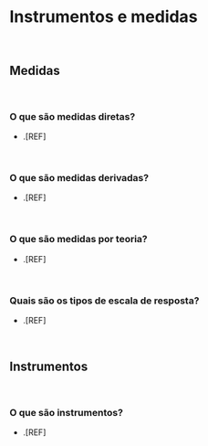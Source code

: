 # **Instrumentos e medidas** {#instrumentos-medidas}

<br>

## Medidas {#medidas}

<br>

### O que são medidas diretas?

-   .[REF]

<br>

### O que são medidas derivadas?

-   .[REF]

<br>

### O que são medidas por teoria?

-   .[REF]

<br>

### Quais são os tipos de escala de resposta?

-   .[REF]

<br>

## Instrumentos {#instrumentos}

<br>

### O que são instrumentos?

-   .[REF]

<br>


